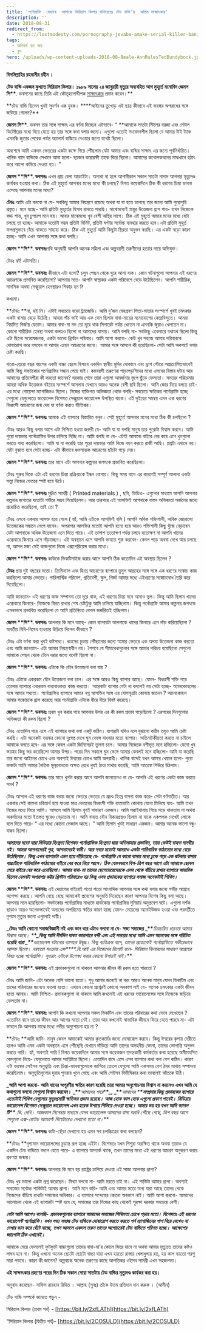```yaml
---
title: 'পর্নোগ্রাফি  যেভাবে  আমাকে সিরিয়াল কিলার বানিয়েছেঃ টেড বান্ডি’র  অন্তিম সাক্ষাৎকার'
description: ''
date: 2018-08-31
redirect_from:
  - https://lostmodesty.com/pornography-jevabe-amake-serial-killer-baniyeche/
tags:
  - অনিবার্য যত ক্ষয়
  - ব্লগ
hero: /uploads/wp-content-uploads-2018-08-Beale-AnnRulesTedBundybook.jpg
---
```


**বিসমিল্লাহির রহমানীর রহীম ।**

**টেড বান্ডি একজন কুখ্যাত সিরিয়াল কিলার। ১৯৮৯ সালের ২৪ জানুয়ারী মৃত্যুর অব্যবহিত আগ মুহূর্তে মনোবিদ জেমস সি\*\***. ডবসনের কাছে তিনি এই কৌতূহলোদ্দীপক [সাক্ষাৎকার](https://www.youtube.com/watch?v=YgnKclKF6Co) প্রদান করেন।\*\*

**টেড বান্ডি ছিলেন খুবই সুদর্শন এক যুবক। \*\***আইনের তুখোড় এই ছাত্র কীভাবে এই ভয়ঙ্কর অপরাধের সঙ্গে জড়িয়ে গেলেন?\*\*

**জেমস সি\*\***. ডবসন তার সঙ্গে সাক্ষাৎ এর বর্ণনা দিচ্ছেন এইভাবে- “ \*\*আমাকে সাতটা স্টিলের দরজা এবং মেটাল ডিটেক্টরের মধ্যে দিয়ে যেতে হয় তার সঙ্গে কথা বলার জন্যে। এগুলো এতোই সংবেদনশীল ছিলো যে আমার টাই ট্যাক এমনকি জুতার পেরেক পর্যন্ত অ্যালার্ম বাজিয়ে দেওয়ার জন্যে যথেষ্ট ছিলো।

অবশেষে আমি একদম ভেতরের একটা কক্ষে গিয়ে পৌঁছলাম যেটা আমার এবং বান্ডির সাক্ষাৎ এর জন্যে পূর্বনির্ধারিত। খানিক বাদে বান্ডিকে সেখানে আনা হলো- ছয়জন কারারক্ষী তাকে ঘিরে ছিলো। আমাদের কথোপকথনের মাঝখানে হঠাৎ করে আলো কমিয়ে দেওয়া হয়। ”

**জেমস \*\***সি\***\*. ডবসনঃ** এখন প্রায় বেলা আড়াইটা। অন্যথা না হলে আগামীকাল সকাল সাতটা নাগাদ আপনার মৃত্যুদণ্ড কার্যকর হওয়ার কথা। ঠিক এই মুহূর্তে আপনার মনের মধ্যে কী চলছে? বিগত কয়েকদিনে ঠিক কী ধরণের চিন্তা ভাবনা এসেছে আপনার মনের মধ্যে?

**টেডঃ** আমি এটা বলবো না যে- সবকিছু আমার নিয়ন্ত্রণে রয়েছে অথবা যা যা হতে চলেছে তার জন্যে আমি পুরোপুরি প্রস্তুত। মনে হচ্ছে- আমি প্রতিটা মুহূর্তের হিসাব রাখতে পারছি। মাঝেমধ্যেই স্নায়ুর উত্তেজনা হ্রাস পায়- তখন নিজেকে বড্ড শান্ত, খুব চুপচাপ মনে হয়। আবার মাঝেমধ্যে খুব বেশী অস্থির লাগে। ঠিক এই মুহূর্তে আমার মনের মধ্যে যেটা চলছে তা হচ্ছে- আমাকে যতোটা সম্ভব প্রতিটা মিনিট, প্রতিটা ঘণ্টার সর্বোচ্চ ব্যবহার করতে হবে।এটা প্রতিটা মুহূর্ত ফলপ্রসূভাবে বেঁচে থাকতে সাহায্য করে। ঠিক এই মুহূর্তে আমি কিছুটা স্থিরতা অনুভব করছি। এর একটা বড়ো কারণ হচ্ছে- আমি এখন আপনার সঙ্গে কথা বলছি।

**জেমস \*\***সি\***\*. ডবসনঃ**নথি অনুযায়ী আপনি অনেক মহিলা এবং অল্পবয়সী তরুণীদের হত্যার দায়ে অভিযুক্ত।

টেডঃ হ্যাঁ! এটাসত্যি।

**জেমস \*\***সি\***\*. ডবসনঃ** কীভাবে এটা হলো? চলুন পেছন থেকে ঘুরে আসা যাক। কোন ঘটনাগুলো আপনার এই ধরণের আচরণকে প্রভাবিত করেছিলো? আপনার মতে- আপনি স্বাস্থ্যকর একটা পরিবেশে বেড়ে উঠেছিলেন। আপনি শারীরিক, মানসিক অথবা সেক্সুয়াল হেনস্থারও শিকার হন নি

কখনো।

**টেডঃ **না, হই নি। এটাই সবচেয়ে বড়ো ট্র্যাজেডি। আমি দু’জন স্নেহপ্রবণ পিতা-মাতার সংস্পর্শে খুবই চমৎকার একটা বাসায় বেড়ে উঠেছি। আমরা পাঁচ ভাই আর এক বোন ছিলাম বাবা-মায়ের মনোযোগের কেন্দ্রবিন্দুতে। আমরা নিয়মিত গির্জায় যেতাম। আমার বাবা-মা মদ তো দূরে থাক সিগারেট পর্যন্ত খেতেন না এমনকি জুয়াও খেলতেন না। কোনো শারীরিক হেনস্থা অথবা কলহও ছিলো না আমাদের বাসায়। আমি বলছি না- সবকিছু একেবারে যথাযথ ছিলো কিন্তু এটা ছিলো সন্তোষজনক, একটা ভালো খ্রিস্টান পরিবার। আমি আশা করবো- কেউ খুব সহজে আমার পরিবারকে দোষারোপ করে বসবেন না আমার এহেন আচরণের জন্যে। আমার সঙ্গে আসলে কী হয়েছিলো- সেটা আমি অকপটে বলার চেষ্টা করছি।

বারো-তেরো বছর বয়সের একটা বাচ্চা ছেলে হিসাবে একদিন স্থানীয় মুদির দোকানে এবং ড্রাগ স্টোরে অপ্রত্যাশিতভাবেই আমি কিছু সফটকোর পর্নোগ্রাফির সন্ধান পেয়ে যাই। কমবয়সী তরুণেরা পাড়াপড়শিদের মধ্যে এসবের বিস্তার ঘটায় আর আমাদের প্রতিবেশীরা কী করতো জানেন? দরকার শেষে তারা এগুলো আবর্জনার স্তুপে ছুঁড়ে ফেলতো। সময়ের পরিক্রমায় আমরা অধিক উত্তেজক বইয়ের সংস্পর্শে আসলাম যেখানে আরও অনেক বেশী ছবি ছিলো। আমি জোর দিয়ে বলতে চাই- এর মধ্যে গোয়েন্দা ম্যাগাজিনও ছিলো। নিজের ব্যক্তিগত অভিজ্ঞতা থেকে বলছি- সবচেয়ে ক্ষতিকর পর্নোগ্রাফি হচ্ছে সেগুলো যেগুলোতে ভায়োলেন্স বিশেষত সেক্সুয়াল ভায়োলেন্স উপস্থিত থাকে। এই দুইয়ের সমন্বয় এমন এক ধরণের বিধ্বংসী আচরণের জন্ম দেয় যা বর্ণনা করাও ভীতিকর।

**জেমস \*\***সি\***\*. ডবসনঃ** আমাক এই ব্যাপারে বিস্তারিত বলুন। সেই মুহূর্তে আপনার মনের মধ্যে ঠিক কী চলছিলো ?

টেডঃ আরও কিছু বলার আগে এটা নিশ্চিত হওয়া জরুরী যে- আমি যা যা বলছি মানুষ তার পুরোটা বিশ্বাস করবে। আমি পুরো দায়ভার পর্নোগ্রাফির উপর চাপিয়ে দিচ্ছি না। আমি বলছি না যে- এটাই আমাকে বাইরে বের করে এনে খুনগুলো করতে বাধ্য করেছিলো। আমি যা যা করেছি তার পুরো দায়ভার আমি নিজে বহন করতে রাজী আছি। প্রশ্নটা এখানে নয়। যেটা বুঝতে হবে সেটা হচ্ছে- এটা কীভাবে ধ্বংসাত্মক আচরণের ছাঁচটা গড়ে দেয়।

**জেমস \*\***সি\***\*. ডবসনঃ** তার মানে এটা আপনার কল্পনার জগৎকে প্রভাবিত করেছিলো।

টেডঃ শুরুর দিকে এটা এই ধরণের চিন্তা প্রক্রিয়াকে ইন্ধন যোগায়। কিছু সময় বাদে এর কারণেই সম্পূর্ণ আলাদা একটা সত্ত্বা নিজের ভেতরে স্পষ্ট হয়ে উঠে।

**জেমস \*\***সি\***\*. ডবসনঃ** মুদ্রিত সামগ্রী ( Printed materials ) , ছবি, ভিডিও- এগুলোর মাধ্যমে আপনি আপনার কল্পনার জগতের যতোটা গভীরে সম্ভব গিয়েছিলেন। আর তারপরে এই আসক্তিই আপনাকে বাস্তব অভিজ্ঞতা অর্জনের জন্যে প্ররোচিত করেছিলো, তাই তো ?

টেডঃ এসবে একবার আসক্ত হয়ে গেলে ( হ্যাঁ, আমি এটাকে আসক্তিই বলি ) আপনি অধিক শক্তিশালী, অধিক জোরালো উত্তেজকের সন্ধানে লেগে যাবেন। অপরাপর আসক্তির মতোই আপনি হন্যে হয়ে আরও শক্তিশালী কিছু খুঁজে বেড়াবেন যেটা আপনাকে অধিক উত্তেজনা এনে দিতে পারে। এই তালাশ ততোক্ষণ পর্যন্ত চলবে যতোক্ষণ না আপনি খাদের এক্কেবারে কিনারে এসে দাঁড়াচ্ছেন। এই অবস্থানে এসে আপনি ভাবতে শুরু করবেন- কেবল পড়ে অথবা দেখে আর চলছে না, আসল মজা সেই কাজগুলো নিজে এক্সপেরিয়েন্স করার মধ্যে।

**জেমস \*\***সি\***\*. ডবসনঃ** কাউকে ভিকটিমাইজ করার আগে আপনি ঠিক কতোদিন এই অবস্থায় ছিলেন ?

**টেডঃ** প্রায় দুই বছরের মতো। ক্রিমিন্যাল এবং হিংস্র আচরণের ব্যাপারে তুমুল আগ্রহের সঙ্গে সঙ্গে এক ধরণের সঙ্কোচ কাজ করছিলো আমার ভেতরে। পারিপার্শ্বিক পরিবেশ, প্রতিবেশী, স্কুল, গির্জা আমার মধ্যে এইধরণের সঙ্কোচবোধ তৈরি করে দিয়েছিলো।

আমি জানতাম- এই ধরণের কাজ সম্পাদনা তো দূরে থাক, এই ধরণের চিন্তা মনে আনাও ভুল। কিন্তু আমি ছিলাম খাদের এক্কেবারে কিনারে- নিজেকে বিরত রাখার শেষ চেষ্টাটুকু আমি চালিয়ে যাচ্ছিলাম। কিন্তু পর্নোগ্রাফি আমার কল্পনার জগৎকে এমনভাবে প্রভাবিত করেছিলো যে আমি প্রতিনিয়ত কেবল জর্জরিতই হচ্ছিলাম।

**জেমস \*\***সি\***\*. ডবসনঃ** আপনার কি মনে আছে- কোন ব্যাপারটা আপনাকে খাদের কিনারে এনে দাঁড় করিয়েছিলো ? যাবতীয় বিধি-নিষেধ হাওয়ায় উড়িয়ে দিলেন কীভাবে ?

টেডঃ এটা বর্ণনা করা খুবই কষ্টসাধ্য। ধ্বংসের চূড়ায় পৌঁছানোর জন্যে আমার ভেতরে এক অদম্য উত্তেজনা কাজ করতো এবং আমি জানতাম- এটা আমার নিয়ন্ত্রণাধীন নয়। শৈশবে যে সীমারেখাগুলোর সঙ্গে আমার পরিচয় হয়েছিলো সেগুলো আমাকে পেছন থেকে টেনে ধরার জন্যে যথেষ্ট ছিলো না।

**জেমস \*\***সি\***\*. ডবসনঃ** এটাকে কি যৌন উত্তেজনা বলা যায় ?

টেডঃ এটাকে একরকম যৌন উত্তেজনা বলা চলে। এর সঙ্গে আরও কিছু ব্যাপার আছে। যেমন- বিধ্বংসী শক্তি গড়ে তোলার ব্যাপারে একরকম বাধ্যবাধকতা কাজ করতো। আরেকটা ব্যাপার যেটা না বললেই নয় সেটা হচ্ছে- অ্যালকোহলের সঙ্গে আমার সখ্যতা। পর্নোগ্রাফির ব্যাপারে আমার নগ্ন আসক্তির সঙ্গে এর যোগসূত্রটা কোথায় জানেন ? অ্যালকোহল আমার সঙ্কোচকে হ্রাস করেছে আর পর্নোগ্রাফি এটাকে ধীরে ধীরে বিনষ্ট করেছে।

**জেমস \*\***সি\***\*. ডবসনঃ** প্রথম খুন করার পরে আপনার উপর এর কী রকম প্রভাব পড়েছিলো ? এরপরের দিনগুলোর অভিজ্ঞতা কী রকম ছিলো ?

টেডঃ এতোদিন পরে এসে এই ব্যাপারে কথা বলা একটু কঠিন। ব্যপারটা যদিও বলে বুঝানো কঠিন তবুও আমি চেষ্টা করছি। এটা অনেকটা ভয়ঙ্কর কোনো দুঃস্বপ্ন দেখে ঘুম ভেঙ্গে যাওয়ার মতো ব্যাপার। অতিনাটকীয়তা করতে না চাইলে আমাকে বলতে হবে- এর সঙ্গে কেবল একটা জিনিসেরই তুলনা চলে। আমার নিজেকে বশীভূত মনে হচ্ছিলো- যেনো খুব ভয়ঙ্কর কিছু ভর করেছিলো আমার উপর। পরের দিন সকালে ঘুম ভেঙ্গে আমার কেবলই মনে হচ্ছিলো- আমি যা করেছি তার জন্যে আইনের চোখে এবং অবশ্যই ঈশ্বরের চোখে আমি অপরাধী। খানিক বাদেই যখন আমার খেয়াল হলো- পুরো কাজটা আমি আমার নৈতিক মূল্যবোধকে অক্ষত রেখে খুবই ঠাণ্ডা মাথায় করেছি, আমি আতঙ্কে শিউরে উঠলাম।

**জেমস \*\***সি\***\*. ডবসনঃ** তার মানে খুনটা করার আগে আপনি জানতেনও না যে- আপনি এই ধরণের একটা কাজ করতে সমর্থ ?

টেডঃ আসলে এই ধরণের কাজ করার জন্যে ভেতরে ভেতরে যে প্রচণ্ড হিংস্র বাসনা কাজ করে- সেটা বর্ণনাতীত। আর একবার সেই কামনা চরিতার্থ হয়ে যাওয়া মাত্র ভেতরের বিধ্বংসী শক্তি রাতারাতি কোথায় যেনো মিলিয়ে যায়- আমি তখন নিজের মধ্যে ফিরে আসি। আসলে আমি ছিলাম খুবই সাধারণ একজন। আমি সরাইখানায় গিয়ে পড়ে থাকতাম না অথবা অকর্মাদের মতো ইতস্তত ঘুরেও বেড়াতাম না। আমি বাহ্যত যৌন বিকারগ্রস্থও ছিলাম না যাকে একপলক দেখেই লোকে বলে দিতে পারে- “ এর মধ্যে কোনো ভেজাল আছে। ” আমি ছিলাম খুবই সাধারণ একজন। আমার অনেক ভালো বন্ধু-বান্ধব ছিলো।

**_আমাদের মতো যারা মিডিয়ার হিংস্রতা বিশেষত পর্নোগ্রাফিক হিংস্রতা দ্বারা অতিমাত্রায় প্রভাবিত, তারা কেউই বাহ্যত দানবীয় নই। আমরা আপনাদেরই পুত্র, আপনাদেরই স্বামী। আর সবার মতোই আমরাও একটা পারিবারিক কাঠামোর মধ্যে বেড়ে উঠেছিলাম। কিন্তু এখন ব্যাপারটা এমন হয়ে দাঁড়িয়েছে যে- পর্নোগ্রাফি যে কারো বাসার মধ্যে ঢুকে পড়ে এক ঝটকায় বাসার বাচ্চাটাকে পারিবারিক কাঠামোর বাইরে বের করে নিয়ে আসে। ঠিক যেমনভাবে বিশ-ত্রিশ বছর আগে এটা আমাকে ছোবল মেরে বাইরে বের করে এনেছিলো। আমার বাবা-মা তাদের ছেলেমেয়েদেরকে এসব থেকে বাঁচিয়ে রাখার ব্যাপারে আন্তরিক ছিলেন যেমনটা অপরাপর কট্টর খ্রিস্টান পরিবারেও হয় কিন্তু এসব প্রভাবকের ব্যাপারে সমাজ অনেকটাই শিথিল।_**

**জেমস \*\***সি\***\*. ডবসনঃ** এই দেয়ালের বাইরেই শতো শতো সাংবাদিক আপনার সঙ্গে কথা বলার জন্যে গভীর আগ্রহে অপেক্ষা করছে। আপনি বেছে বেছে আমাকেই প্রবেশের অনুমতি দিয়েছেন কারণ আপনার বিশেষ কিছু বলা আছে। আপনার মনে হয়েছিলো- সফটকোর পর্নোগ্রাফির মাধ্যমে হার্ডকোর পর্নোগ্রাফির দুনিয়ায় অনুপ্রবেশ ঘটে। এগুলো দর্শক ছাড়াও আরও অনেকভাবেই অন্যদের অপরিমেয় ক্ষতির কারণ হচ্ছে যেমন- মেয়েদের অ্যাবইউজড হওয়া এবং পরবর্তীতে নৃশংস মৃত্যুর জন্যে এগুলোই দায়ী।

**_টেডঃ আমি কোনো সমাজবিজ্ঞানী নই এবং ভান ধরে এটাও বলবো না যে- সভ্য সমাজের _\*\***_চিরাচরিত ধারনায় আমার বিশ্বাস আছে। _\***\*_কিন্তু আমি দীর্ঘদিন যাবত কারাগারে বন্দী এবং এই সময়ের মধ্যে আমি এমন অনেকের সঙ্গে পরিচিত হয়েছি যারা _\*\***_ভায়োলেন্স ঘটানোর ব্যাপারে উদ্বুদ্ধ। কিছু ব্যতিক্রম বাদে, তাদের প্রত্যেকেই পর্নোগ্রাফিতে গভীরেভাবে আসক্ত ছিলো। নরহত্যা সংক্রান্ত এফ_\***\*_.বি.আই এর নিজেদের রিপোর্ট বলে- সিরিয়াল কিলারদের সাধারণ আগ্রহের বিষয় হচ্ছে পর্নোগ্রাফি। সুতরাং এটাকে উপেক্ষা করার কোনো উপায়ই নাই।_**

**জেমস \*\***সি\***\*. ডবসনঃ** এই প্রভাবকগুলো না থাকলে আপনার জীবন কী রকম হতে পারতো ?

টেডঃ আমি জানি- এটা অনেক বেশি ভালো হতো। শুধু আমার জন্যেই না বরং আরও অনেক মানুষ যেমন ভিকটিম এবং তাদের পরিবারের জন্যেও ভালো হতো। এখানে কোনো প্রশ্নেরই কোনো অবকাশ নাই যে- অনেক চমৎকার একটা জীবন হতো আমার। আমি নিশ্চিত- প্রভাবকগুলো না থাকলে আমি কখনোই এই ধরনের ভায়োলেন্সের সঙ্গে নিজেকে জড়িয়ে ফেলতাম না।

**জেমস \*\***সি\***\*. ডবসনঃ** আপনি কি কখনো আপনার সকল ভিকটিম এবং তাদের পরিবারের কথা ভেবে দেখেছেন ? এতোদিন বাদে তাদের জীবন আর আগের মতো নেই। তারা আর কখনোই স্বাভাবিক জীবনে ফিরে যেতে পারবে না- এটা ভাবলে কি আপনার মাঝে মধ্যে গভীর অনুশোচনা হয় না ?

**টেডঃ **আমি জানি- মানুষ কেবল আমাকেই আমার কৃতকর্মের জন্যে দোষারোপ করবে। কিন্তু ঈশ্বরের কৃপায় দেরীতে হলেও আমি এমন একটা অবস্থানে এসে পৌঁছেছি যেখানে দাঁড়িয়ে আমি তাদের অসহনীয় বেদনা, তাদের ভোগান্তি অনুভব করতে পারি। হ্যাঁ, অবশ্যই পারি ! বিগত কয়েকদিনে আমার সঙ্গে কয়েকজন তদন্তকারী কর্মকর্তার কথা হয়েছে অমীমাংসিত কেসগুলো নিয়ে- যেগুলোতে আমার সংশ্লিষ্টতা ছিলো। এতোদিন বাদে এসে এসব ব্যাপারে কথা বলা বেশ কঠিন। কারণ এটা ভয়ঙ্কর সেইসব অনুভূতি এবং চিন্তা-ভাবনাগুলোকে জাগিয়ে তোলে যেগুলো আমি একসময় বেশ ঠাণ্ডা মাথায় সম্পাদনা করেছিলাম। অনুভূতিগুলোর দুয়ার পুনরায় খুলে গেছে এবং আমি সেইসব বিভীষিকার কথা ভাবলেই আঁতকে উঠি।

**_আমি আশা করবো- আমি যাদের অপূরণীয় ক্ষতির কারণ হয়েছি তারা আমার অনুশোচনায় বিশ্বাস না করলেও এখন আমি যে কথাগুলো বলবো সেগুলো বিশ্বাস করবেন। _\*\***_আমাদের শহর_\***\*_, _\*\***_আমাদের _\***\*_সম্প্রদায় কিছু প্রভাবকের ব্যাপারে এতোটাই শিথিল যেগুলোর সুদূরপ্রসারী ক্ষতিকর প্রভাব রয়েছে। আজ হোক কাল হোক এগুলো প্রকাশ পাবেই। মিডিয়ায় ভায়োলেন্স বিশেষত সেক্সুয়াল ভায়োলেন্স এখন হরেক উপায়ে গিলিয়ে দেওয়া হচ্ছে। আমার ভয় হয় যখন আমি ক্যাবল টি_\*\***_.ভি. দেখি। আজকাল সিনেমার মাধ্যমে যেসব ভায়োলেন্স আমাদের বাসা অবধি পৌঁছে গেছে, ত্রিশ বছর আগে সেগুলো এক্স-রেটেড অ্যাডাল্ট থিয়েটারেও দেখানো হতো না।_\*\*

**জেমস \*\***সি\***\*. ডবসনঃ** কাটা-ছেঁড়া দেখানো হয় এমন সব চলচ্চিত্রের কথা বলছেন?

**টেডঃ **দৃশ্যমান ভায়োলেন্সের চূড়ান্ত রূপ হচ্ছে এইটা। বিশেষতঃ যখন শিশুরা অরক্ষিত থাকে অথবা তারাও যে একদিন টেড বান্ডিতে বদলে যেতে পারে- এ ব্যাপারে অসতর্ক থাকে, তখন তাদের মধ্যে এই ধরণের আচরণ অনুকরণ করার প্রবণতা জন্মায়।

**জেমস \*\***সি\***\*. ডবসনঃ** আপনার কি মনে হয় রাষ্ট্রের চাপিয়ে দেওয়া এই সাজা আপনার প্রাপ্য?

টেডঃ খুব ভালো একটা প্রশ্ন করেছেন। মিথ্যা বলবো না- আমি মরতে চাই না। এই শাস্তিটা আমার প্রাপ্য। অবশ্যই সমাজের সর্বোচ্চ শাস্তিটাই আমার প্রাপ্য। আমি মনে করি- আমি এবং আমার মতো অন্য যারা আছে তাদের থেকে নিজেদের বাঁচিয়ে রাখাটা সমাজের অধিকার। এ ব্যাপারে সন্দেহের কোনো অবকাশ নাই। আমি আশা করবো- আমাদের আলোচনা থেকে এই ব্যাপারটা স্পষ্ট হবে যে, সমাজের তার নিজের কাছ থেকেই সুরক্ষা দরকার সবচেয়ে বেশী।

**_যেটা আমি আগেও বলেছি- প্রভাবকগুলোর ব্যাপারে আমাদের সমাজের শিথিলতা চোখে পড়ার মতো। বিশেষতঃ এই ধরণের ভায়োলেন্ট পর্নোগ্রাফি। যখন সভ্য সমাজ টেড বান্ডিকে দোষারোপ করতে করতে পর্ন ম্যাগাজিনের পাশ দিয়ে দেখেও না দেখার ভান করে হেঁটে যাচ্ছে, তখন আসলে একদল তরুন তাদের অগোচরেই টেড বান্ডিতে পরিণত হচ্ছে। আক্ষেপের জায়গাটা ঠিক এখানেই।_**

আমাকে মেরে ফেললেই ফুটফুটে বাচ্চাগুলো তাদের বাবা-মা’র কোলে ফিরে যাবে না অথবা আমার মৃত্যুতে তাদের কষ্টও লাঘব হবে না। কিন্তু এখনো অনেক ছোটো ছোটো বাচ্চা যারা এখন হয়তো রাস্তায় খেলাধুলায় রত, হয় কাল নয়তো পরশু মারা পড়বে। কারণ কী জানেন? অল্পবয়স্ক অনেক তরুণের কাছে আপত্তিকর ওইসব সামগ্রী এখন সহজলভ্য।

**এই সাক্ষাৎকার গ্রহণের পরের দিন ঠিক সকাল সোয়া সাতটায় টেড বান্ডির মৃত্যুদণ্ড কার্যকর করা হয়।**

অনুবাদ করেছেন- নাফিস রায়হান রিদিত । আল্লাহ (সুবঃ) তাঁকে উত্তম প্রতিদান দান করুক । (আমীন)

টেড বান্ডি সম্পর্কে জানতে পড়ুন -

সিরিয়াল কিলার (প্রথম পর্ব) - [https://bit.ly/2xfLATh](https://bit.ly/2xfLATh)

“সিরিয়াল কিলার (দ্বিতীয় পর্ব)- [https://bit.ly/2COSULD](https://bit.ly/2COSULD)
